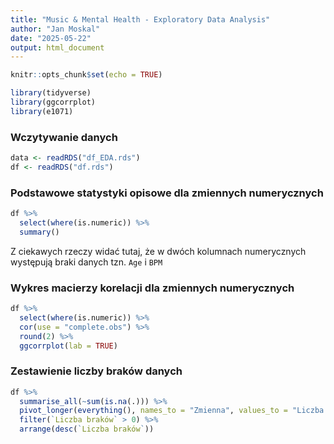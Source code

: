 ```yaml
---
title: "Music & Mental Health - Exploratory Data Analysis"
author: "Jan Moskal"
date: "2025-05-22"
output: html_document
---
```


```r
knitr::opts_chunk$set(echo = TRUE)
```

```r
library(tidyverse)
library(ggcorrplot)
library(e1071)
```


### Wczytywanie danych
```r
data <- readRDS("df_EDA.rds")
df <- readRDS("df.rds")
```

### Podstawowe statystyki opisowe dla zmiennych numerycznych
```r
df %>%
  select(where(is.numeric)) %>%
  summary()
```

Z ciekawych rzeczy widać tutaj, że w dwóch kolumnach numerycznych występują braki danych tzn. `Age` i `BPM`

### Wykres macierzy korelacji dla zmiennych numerycznych
```r
df %>%
  select(where(is.numeric)) %>%
  cor(use = "complete.obs") %>%
  round(2) %>% 
  ggcorrplot(lab = TRUE)
```

### Zestawienie liczby braków danych
```r
df %>%
  summarise_all(~sum(is.na(.))) %>%
  pivot_longer(everything(), names_to = "Zmienna", values_to = "Liczba braków") %>%
  filter(`Liczba braków` > 0) %>% 
  arrange(desc(`Liczba braków`))
```

